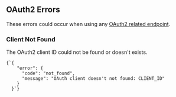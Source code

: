 
## OAuth2 Errors

These errors could occur when using any [OAuth2 related endpoint](#endpoints/oauth2).

### Client Not Found

The OAuth2 client ID could not be found or doesn't exists.

<Example>
  <Code lang="json">{`{
    "error": {
      "code": "not_found",
      "message": "OAuth client doesn't not found: CLIENT_ID"
    }
  }`}</Code>
</Example>

